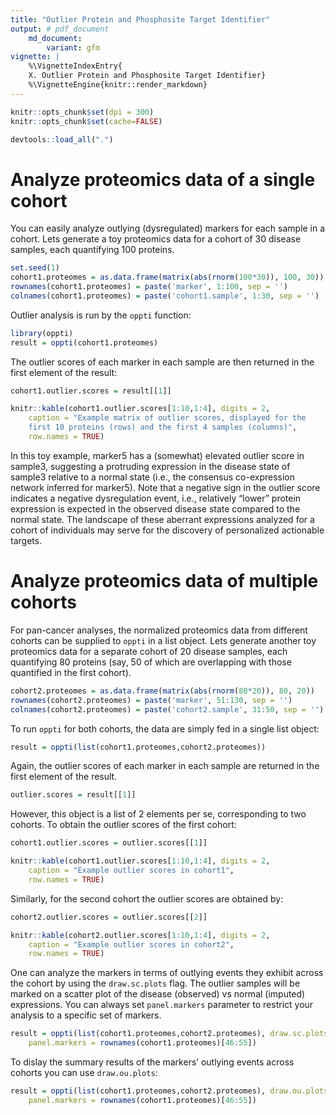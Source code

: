 ```yaml
---
title: "Outlier Protein and Phosphosite Target Identifier"
output: # pdf_document
    md_document:
        variant: gfm
vignette: |
    %\VignetteIndexEntry{
    X. Outlier Protein and Phosphosite Target Identifier}
    %\VignetteEngine{knitr::render_markdown}
---
```


```r
knitr::opts_chunk$set(dpi = 300)
knitr::opts_chunk$set(cache=FALSE)
```

```r
devtools::load_all(".")
```

# Analyze proteomics data of a single cohort
You can easily analyze outlying (dysregulated) markers for each sample in a 
cohort. Lets generate a toy proteomics data for a cohort of 30 disease samples,
each quantifying 100 proteins.
```r
set.seed(1)
cohort1.proteomes = as.data.frame(matrix(abs(rnorm(100*30)), 100, 30)) 
rownames(cohort1.proteomes) = paste('marker', 1:100, sep = '')
colnames(cohort1.proteomes) = paste('cohort1.sample', 1:30, sep = '')
```
Outlier analysis is run by the `oppti` function:
```r
library(oppti)
result = oppti(cohort1.proteomes)
```

The outlier scores of each marker in each sample are then returned in the first
element of the result:
```r
cohort1.outlier.scores = result[[1]] 
```
```r
knitr::kable(cohort1.outlier.scores[1:10,1:4], digits = 2, 
    caption = "Example matrix of outlier scores, displayed for the
    first 10 proteins (rows) and the first 4 samples (columns)",
    row.names = TRUE)
```

In this toy example, marker5 has a (somewhat) elevated outlier score in
sample3, suggesting a protruding expression in the disease state of sample3
relative to a normal state (i.e., the consensus co-expression network inferred
for marker5). Note that a negative sign in the outlier score indicates a
negative dysregulation event, i.e., relatively "lower" protein expression is
expected in the observed disease state compared to the normal state. The
landscape of these aberrant expressions analyzed for a cohort of individuals
may serve for the discovery of personalized actionable targets.

# Analyze proteomics data of multiple cohorts
For pan-cancer analyses, the normalized proteomics data from different cohorts
can be supplied to `oppti` in a list object. Lets generate another toy
proteomics data for a separate cohort of 20 disease samples, each quantifying 
80 proteins (say, 50 of which are overlapping with those quantified in the first
cohort).
```r
cohort2.proteomes = as.data.frame(matrix(abs(rnorm(80*20)), 80, 20)) 
rownames(cohort2.proteomes) = paste('marker', 51:130, sep = '')
colnames(cohort2.proteomes) = paste('cohort2.sample', 31:50, sep = '')
```

To run `oppti` for both cohorts, the data are simply fed in a single list
object:
```r
result = oppti(list(cohort1.proteomes,cohort2.proteomes))
```

Again, the outlier scores of each marker in each sample are returned in the
first element of the result. 
```r
outlier.scores = result[[1]]
```

However, this object is a list of 2 elements per se, corresponding to two
cohorts. To obtain the outlier scores of the first cohort:
```r
cohort1.outlier.scores = outlier.scores[[1]]
```
```r
knitr::kable(cohort1.outlier.scores[1:10,1:4], digits = 2, 
    caption = "Example outlier scores in cohort1",
    row.names = TRUE)
```

Similarly, for the second cohort the outlier scores are obtained by:
```r
cohort2.outlier.scores = outlier.scores[[2]]
```
```r
knitr::kable(cohort2.outlier.scores[1:10,1:4], digits = 2, 
    caption = "Example outlier scores in cohort2",
    row.names = TRUE)
```

One can analyze the markers in terms of outlying events they exhibit across 
the cohort by using the `draw.sc.plots` flag. The outlier samples will be 
marked on a scatter plot of the disease (observed) vs normal (imputed) 
expressions. You can always set `panel.markers` parameter to restrict your 
analysis to a specific set of markers.
```r
result = oppti(list(cohort1.proteomes,cohort2.proteomes), draw.sc.plots = TRUE,
    panel.markers = rownames(cohort1.proteomes)[46:55])
```

To dislay the summary results of the markers' outlying events across cohorts 
you can use `draw.ou.plots`:
```r
result = oppti(list(cohort1.proteomes,cohort2.proteomes), draw.ou.plots = TRUE,
    panel.markers = rownames(cohort1.proteomes)[46:55])
```
